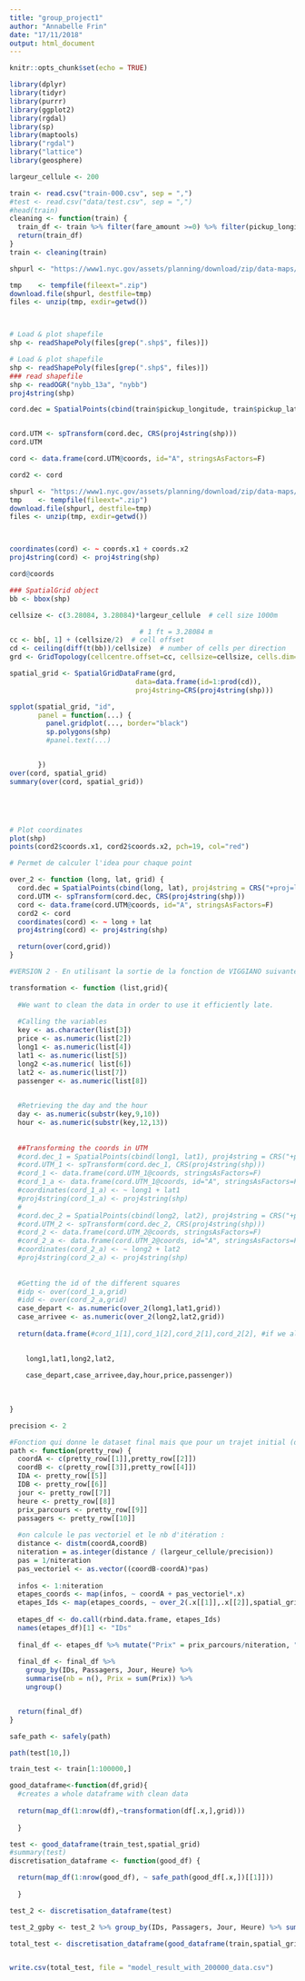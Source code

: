 ```yaml
---
title: "group_project1"
author: "Annabelle Frin"
date: "17/11/2018"
output: html_document
---
```


```r
knitr::opts_chunk$set(echo = TRUE)
```




```r
library(dplyr)
library(tidyr)
library(purrr)
library(ggplot2)
library(rgdal)
library(sp)
library(maptools)
library("rgdal")
library("lattice")
library(geosphere)


```


```r
largeur_cellule <- 200

train <- read.csv("train-000.csv", sep = ",")
#test <- read.csv("data/test.csv", sep = ",")
#head(train)
cleaning <- function(train) {
  train_df <- train %>% filter(fare_amount >=0) %>% filter(pickup_longitude > -100, pickup_longitude < -50, pickup_latitude > 20, pickup_latitude < 60, dropoff_longitude > -100, dropoff_longitude < -50, dropoff_latitude > 20, dropoff_latitude < 60)
  return(train_df)
}
train <- cleaning(train)
```

```r



shpurl <- "https://www1.nyc.gov/assets/planning/download/zip/data-maps/open-data/nybb_13a.zip"

tmp    <- tempfile(fileext=".zip")
download.file(shpurl, destfile=tmp)
files <- unzip(tmp, exdir=getwd())



# Load & plot shapefile
shp <- readShapePoly(files[grep(".shp$", files)])

# Load & plot shapefile
shp <- readShapePoly(files[grep(".shp$", files)])
### read shapefile
shp <- readOGR("nybb_13a", "nybb")
proj4string(shp) 

cord.dec = SpatialPoints(cbind(train$pickup_longitude, train$pickup_latitude), proj4string = CRS("+proj=longlat"))


cord.UTM <- spTransform(cord.dec, CRS(proj4string(shp)))
cord.UTM

cord <- data.frame(cord.UTM@coords, id="A", stringsAsFactors=F)

cord2 <- cord

shpurl <- "https://www1.nyc.gov/assets/planning/download/zip/data-maps/open-data/nybb_13a.zip"
tmp    <- tempfile(fileext=".zip")
download.file(shpurl, destfile=tmp)
files <- unzip(tmp, exdir=getwd())



coordinates(cord) <- ~ coords.x1 + coords.x2
proj4string(cord) <- proj4string(shp)

cord@coords

### SpatialGrid object
bb <- bbox(shp)

cellsize <- c(3.28084, 3.28084)*largeur_cellule  # cell size 1000m

                                # 1 ft = 3.28084 m
cc <- bb[, 1] + (cellsize/2)  # cell offset
cd <- ceiling(diff(t(bb))/cellsize)  # number of cells per direction
grd <- GridTopology(cellcentre.offset=cc, cellsize=cellsize, cells.dim=cd)

spatial_grid <- SpatialGridDataFrame(grd,
                               data=data.frame(id=1:prod(cd)),
                               proj4string=CRS(proj4string(shp)))   

spplot(spatial_grid, "id",
       panel = function(...) {
         panel.gridplot(..., border="black")
         sp.polygons(shp)
         #panel.text(...)


       })
over(cord, spatial_grid)
summary(over(cord, spatial_grid))





# Plot coordinates
plot(shp)
points(cord2$coords.x1, cord2$coords.x2, pch=19, col="red")
```

```r
# Permet de calculer l'idea pour chaque point 

over_2 <- function (long, lat, grid) {
  cord.dec = SpatialPoints(cbind(long, lat), proj4string = CRS("+proj=longlat"))
  cord.UTM <- spTransform(cord.dec, CRS(proj4string(shp)))
  cord <- data.frame(cord.UTM@coords, id="A", stringsAsFactors=F)
  cord2 <- cord
  coordinates(cord) <- ~ long + lat
  proj4string(cord) <- proj4string(shp)

  return(over(cord,grid))
}

```


```r


#VERSION 2 - En utilisant la sortie de la fonction de VIGGIANO suivante :

transformation <- function (list,grid){
  
  #We want to clean the data in order to use it efficiently late. 
  
  #Calling the variables
  key <- as.character(list[3])
  price <- as.numeric(list[2])
  long1 <- as.numeric(list[4])
  lat1 <- as.numeric(list[5])
  long2 <-as.numeric( list[6])
  lat2 <- as.numeric(list[7])
  passenger <- as.numeric(list[8])
  

  #Retrieving the day and the hour
  day <- as.numeric(substr(key,9,10))
  hour <- as.numeric(substr(key,12,13))
  
  
  ##Transforming the coords in UTM
  #cord.dec_1 = SpatialPoints(cbind(long1, lat1), proj4string = CRS("+proj=longlat"))
  #cord.UTM_1 <- spTransform(cord.dec_1, CRS(proj4string(shp)))
  #cord_1 <- data.frame(cord.UTM_1@coords, stringsAsFactors=F)
  #cord_1_a <- data.frame(cord.UTM_1@coords, id="A", stringsAsFactors=F)
  #coordinates(cord_1_a) <- ~ long1 + lat1
  #proj4string(cord_1_a) <- proj4string(shp)
  #
  #cord.dec_2 = SpatialPoints(cbind(long2, lat2), proj4string = CRS("+proj=longlat"))
  #cord.UTM_2 <- spTransform(cord.dec_2, CRS(proj4string(shp)))
  #cord_2 <- data.frame(cord.UTM_2@coords, stringsAsFactors=F)
  #cord_2_a <- data.frame(cord.UTM_2@coords, id="A", stringsAsFactors=F)
  #coordinates(cord_2_a) <- ~ long2 + lat2
  #proj4string(cord_2_a) <- proj4string(shp)
  
  
  #Getting the id of the different squares
  #idp <- over(cord_1_a,grid)
  #idd <- over(cord_2_a,grid)
  case_depart <- as.numeric(over_2(long1,lat1,grid))
  case_arrivee <- as.numeric(over_2(long2,lat2,grid))
 
  return(data.frame(#cord_1[1],cord_1[2],cord_2[1],cord_2[2], #if we also want the UTM coords

    
    long1,lat1,long2,lat2,
    
    case_depart,case_arrivee,day,hour,price,passenger))
  
  
  
}

```

```r
precision <- 2

#Fonction qui donne le dataset final mais que pour un trajet initial (de A à B) 
path <- function(pretty_row) {
  coordA <- c(pretty_row[[1]],pretty_row[[2]])
  coordB <- c(pretty_row[[3]],pretty_row[[4]])
  IDA <- pretty_row[[5]]
  IDB <- pretty_row[[6]]
  jour <- pretty_row[[7]]
  heure <- pretty_row[[8]]
  prix_parcours <- pretty_row[[9]]
  passagers <- pretty_row[[10]]
  
  #on calcule le pas vectoriel et le nb d'itération :
  distance <- distm(coordA,coordB)
  niteration = as.integer(distance / (largeur_cellule/precision))
  pas = 1/niteration
  pas_vectoriel <- as.vector((coordB-coordA)*pas)
  
  infos <- 1:niteration
  etapes_coords <- map(infos, ~ coordA + pas_vectoriel*.x)
  etapes_Ids <- map(etapes_coords, ~ over_2(.x[[1]],.x[[2]],spatial_grid)[[1,1]])
  
  etapes_df <- do.call(rbind.data.frame, etapes_Ids)
  names(etapes_df)[1] <- "IDs"
  
  final_df <- etapes_df %>% mutate("Prix" = prix_parcours/niteration, "Passagers" = passagers, "Jour" = jour, "Heure" = heure)
  
  final_df <- final_df %>% 
    group_by(IDs, Passagers, Jour, Heure) %>% 
    summarise(nb = n(), Prix = sum(Prix)) %>% 
    ungroup()  


  return(final_df)
}

safe_path <- safely(path)

path(test[10,])
```

```r
train_test <- train[1:100000,]

good_dataframe<-function(df,grid){
  #creates a whole dataframe with clean data
  
  return(map_df(1:nrow(df),~transformation(df[.x,],grid)))
  
  }

test <- good_dataframe(train_test,spatial_grid)
#summary(test)
discretisation_dataframe <- function(good_df) {

  return(map_df(1:nrow(good_df), ~ safe_path(good_df[.x,])[[1]]))
  
  }

test_2 <- discretisation_dataframe(test)

test_2_gpby <- test_2 %>% group_by(IDs, Passagers, Jour, Heure) %>% summarise(nb = sum(nb), prix_moyen = mean(Prix)) %>% filter(is.na(IDs) == FALSE)

total_test <- discretisation_dataframe(good_dataframe(train,spatial_grid)) %>% group_by(IDs, Passagers, Jour, Heure) %>% summarise(nb = sum(nb), prix_moyen = mean(Prix)) %>% filter(is.na(IDs) == FALSE)


write.csv(total_test, file = "model_result_with_200000_data.csv")
```



